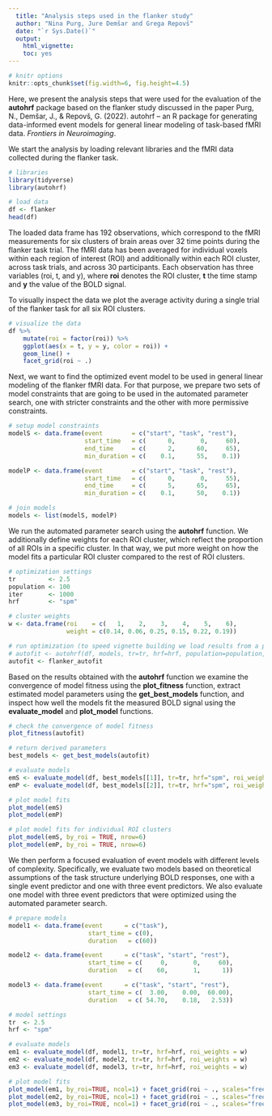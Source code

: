 ```yaml
---
  title: "Analysis steps used in the flanker study"
  author: "Nina Purg, Jure Demšar and Grega Repovš"
  date: "`r Sys.Date()`"
  output:
    html_vignette:
    toc: yes
---
```

  
<!--
  %\VignetteEngine{knitr::rmarkdown}
  %\VignetteEncoding{UTF-8}
  %\VignetteIndexEntry{Analysis steps used in the flanker study}
-->
  
```r
# knitr options
knitr::opts_chunk$set(fig.width=6, fig.height=4.5)
```

Here, we present the analysis steps that were used for the evaluation of the **autohrf** package based on the flanker study discussed in the paper Purg, N., Demšar, J., & Repovš, G. (2022). autohrf – an R package for generating data-informed event models for general linear modeling of task-based fMRI data. *Frontiers in Neuroimaging*.

We start the analysis by loading relevant libraries and the fMRI data collected during the flanker task.

```r
# libraries
library(tidyverse)
library(autohrf)

# load data
df <- flanker
head(df)
```

The loaded data frame has 192 observations, which correspond to the fMRI measurements for six clusters of brain areas over 32 time points during the flanker task trial. The fMRI data has been averaged for individual voxels within each region of interest (ROI) and additionally within each ROI cluster, across task trials, and across 30 participants. Each observation has three variables (roi, t, and y), where **roi** denotes the ROI cluster, **t** the time stamp and **y** the value of the BOLD signal.

To visually inspect the data we plot the average activity during a single trial of the flanker task for all six ROI clusters.

```r
# visualize the data
df %>%
    mutate(roi = factor(roi)) %>%
    ggplot(aes(x = t, y = y, color = roi)) +
    geom_line() +
    facet_grid(roi ~ .)
```

Next, we want to find the optimized event model to be used in general linear modeling of the flanker fMRI data. For that purpose, we prepare two sets of model constraints that are going to be used in the automated parameter search, one with stricter constraints and the other with more permissive constraints.

```r
# setup model constraints
modelS <- data.frame(event        = c("start", "task", "rest"),
                     start_time   = c(      0,       0,     60),
                     end_time     = c(      2,      60,     65),
                     min_duration = c(    0.1,      55,    0.1))

modelP <- data.frame(event        = c("start", "task", "rest"),
                     start_time   = c(      0,       0,     55),
                     end_time     = c(      5,      65,     65),
                     min_duration = c(    0.1,      50,    0.1))

# join models
models <- list(modelS, modelP)
```

We run the automated parameter search using the **autohrf** function. We additionally define weights for each ROI cluster, which reflect the proportion of all ROIs in a specific cluster. In that way, we put more weight on how the model fits a particular ROI cluster compared to the rest of ROI clusters.

```r
# optimization settings
tr         <- 2.5
population <- 100
iter       <- 1000
hrf        <- "spm"

# cluster weights
w <- data.frame(roi    = c(   1,    2,    3,    4,    5,    6),
                weight = c(0.14, 0.06, 0.25, 0.15, 0.22, 0.19))

# run optimization (to speed vignette building we load results from a previous autohrf run)
# autofit <- autohrf(df, models, tr=tr, hrf=hrf, population=population, iter=iter, roi_weights=w)
autofit <- flanker_autofit
```

Based on the results obtained with the **autohrf** function we examine the convergence of model fitness using the **plot_fitness** function, extract estimated model parameters using the **get_best_models** function, and inspect how well the models fit the measured BOLD signal using the **evaluate_model** and **plot_model** functions.

```r
# check the convergence of model fitness
plot_fitness(autofit)

# return derived parameters
best_models <- get_best_models(autofit)

# evaluate models
emS <- evaluate_model(df, best_models[[1]], tr=tr, hrf="spm", roi_weights=w)
emP <- evaluate_model(df, best_models[[2]], tr=tr, hrf="spm", roi_weights=w)

# plot model fits
plot_model(emS)
plot_model(emP)

# plot model fits for individual ROI clusters
plot_model(emS, by_roi = TRUE, nrow=6)
plot_model(emP, by_roi = TRUE, nrow=6)
```

We then perform a focused evaluation of event models with different levels of complexity. Specifically, we evaluate two models based on theoretical assumptions of the task structure underlying BOLD responses, one with a single event predictor and one with three event predictors.
We also evaluate one model with three event predictors that were optimized using the automated parameter search.

```r
# prepare models
model1 <- data.frame(event      = c("task"),
                      start_time = c(0),
                      duration   = c(60))

model2 <- data.frame(event      = c("task", "start", "rest"),
                      start_time = c(     0,       0,     60),
                      duration   = c(    60,       1,      1))

model3 <- data.frame(event      = c("task", "start", "rest"),
                      start_time = c(  3.00,    0.00,  60.00),
                      duration   = c( 54.70,    0.18,   2.53))

# model settings
tr  <- 2.5
hrf <- "spm"

# evaluate models
em1 <- evaluate_model(df, model1, tr=tr, hrf=hrf, roi_weights = w)
em2 <- evaluate_model(df, model2, tr=tr, hrf=hrf, roi_weights = w)
em3 <- evaluate_model(df, model3, tr=tr, hrf=hrf, roi_weights = w)

# plot model fits
plot_model(em1, by_roi=TRUE, ncol=1) + facet_grid(roi ~ ., scales="free_y")
plot_model(em2, by_roi=TRUE, ncol=1) + facet_grid(roi ~ ., scales="free_y")
plot_model(em3, by_roi=TRUE, ncol=1) + facet_grid(roi ~ ., scales="free_y")
```

